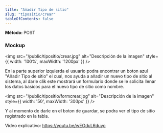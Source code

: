```yaml
---
title: "Añadir Tipo de sitio"
slug: "tipositio/crear"
tableOfContents: false
---
```



<p>
  <strong>Método: </strong>
  <span class="sl-badge caution small astro-avdet4wd">POST</span>
</p>

<Tabs>
  <TabItem label="Endpoint">
    <ApiEndpoint url={`/admin/tiposSitio`}/>
  </TabItem>
</Tabs>


<h3>Mockup</h3>

<img src="/public/tipositio/crear.jpg" alt="Descripción de la imagen" style={{ width: '100%', maxWidth: '1200px' }} />

En la parte superior izquierda el usuario podra encontrar un boton azul "Añadir Tipo de sitio" el cual, nos ayuda a añadir un nuevo tipo de sitio al 
sistema, al darle clik este mostrará un formulario donde se le solicita llenar los datos basicos para el nuevo tipo de sitio como nombre. 


<img src="/public/tipositio/formcrear.jpg" alt="Descripción de la imagen" style={{ width: '50', maxWidth: '300px' }} />

Y al momento de darle en el boton de guardar, se podra ver el tipo de sitio registrado en la tabla.

Video explicativo: https://youtu.be/wEOduL6duyo


